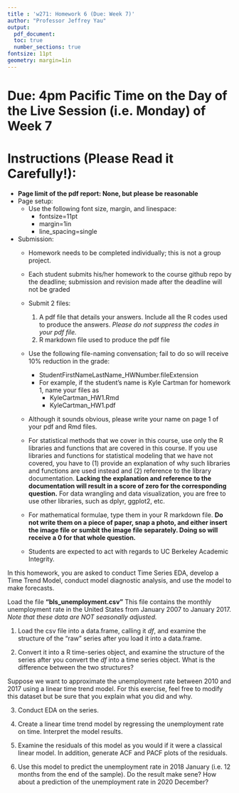 ```yaml
---
title : 'w271: Homework 6 (Due: Week 7)'
author: "Professor Jeffrey Yau"
output: 
  pdf_document:
  toc: true
  number_sections: true
fontsize: 11pt
geometry: margin=1in
---
```


# Due: 4pm Pacific Time on the Day of the Live Session (i.e. Monday) of Week 7

# Instructions (Please Read it Carefully!):

*  $\textbf{Page limit of the pdf report: None, but please be reasonable}$
* Page setup: 
  * Use the following font size, margin, and linespace:
    * fontsize=11pt
    * margin=1in
    * line_spacing=single

* Submission:
    * Homework needs to be completed individually; this is not a group project. 
    * Each student submits his/her homework to the course github repo by the deadline; submission and revision made after the deadline will not be graded
    * Submit 2 files:
        1. A pdf file that details your answers. Include all the R codes used to produce the answers. *Please do not suppress the codes in your pdf file.*
        2. R markdown file used to produce the pdf file
    * Use the following file-naming convensation; fail to do so will receive $10\%$ reduction in the grade:
        * StudentFirstNameLastName_HWNumber.fileExtension
        * For example, if the student's name is Kyle Cartman for homework 1, name your files as
            * KyleCartman_HW1.Rmd
            * KyleCartman_HW1.pdf
    * Although it sounds obvious, please write your name on page 1 of your pdf and Rmd files.

    * For statistical methods that we cover in this course, use only the R libraries and functions that are covered in this course. If you use libraries and functions for statistical modeling that we have not covered, you have to  (1) provide an explanation of why such libraries and functions are used instead and (2) reference to the library documentation. **Lacking the explanation and reference to the documentation will result in a score of zero for the corresponding question.** For data wrangling and data visualization, you are free to use other libraries, such as dplyr, ggplot2, etc.

  * For mathematical formulae, type them in your R markdown file. **Do not write them on a piece of paper, snap a photo, and either insert the image file or sumbit the image file separately. Doing so will receive a $0$ for that whole question.**

  *  Students are expected to act with regards to UC Berkeley Academic Integrity.


\newpage
In this homework, you are asked to conduct Time Series EDA, develop a Time Trend Model, conduct model diagnostic analysis, and use the model to make forecasts.

Load the file **"bls_unemployment.csv"**
This file contains the monthly unemployment rate in the United States from January 2007 to January 2017. *Note that these data are NOT seasonally adjusted.*

1. Load the csv file into a data.frame, calling it *df*, and examine the structure of the "raw" series after you load it into a data.frame.
      
2. Convert it into a R time-series object, and examine the structure of the series after you convert the *df* into a time series object. What is the difference between the two structures?
  
Suppose we want to approximate the unemployment rate between 2010 and 2017 using a linear time trend model. For this exercise, feel free to modify this dataset but be sure that you explain what you did and why.

3. Conduct EDA on the series.

4. Create a linear time trend model by regressing the unemployment rate on time. Interpret the model results. 
  
5. Examine the residuals of this model as you would if it were a classical linear model. In addition, generate ACF and PACF plots of the residuals.

6. Use this model to predict the unemployment rate in 2018 January (i.e. 12 months from the end of the sample). Do the result make sene? How about a prediction of the unemployment rate in 2020 December?




